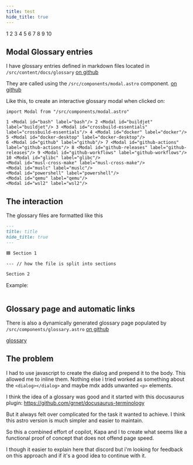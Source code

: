 ```yaml
---
title: test
hide_title: true
---
```




1 <Modal id="bash" label="bash"/> 2 <Modal id="buildjet" label="buildjet"/> 3 <Modal id="crossbuild-essentials" label="crossbuild-essentials"/> 4 <Modal id="docker" label="docker"/> 5 <Modal id="docker-desktop" label="docker-desktop"/>
6 <Modal id="github" label="github"/> 7 <Modal id="github-actions" label="github-actions"/> 8 <Modal id="github-releases" label="github-releases"/> 9 <Modal id="github-workflows" label="github-workflows"/> 10 <Modal id="glibc" label="glibc"/>
<Modal id="musl-cross-make" label="musl-cross-make"/>
<Modal id="muslc" label="muslc"/>
<Modal id="powershell" label="powershell"/>
<Modal id="qemu" label="qemu"/>
<Modal id="wsl2" label="wsl2"/>

## Modal Glossary entries

I have glossary entries defined in markdown files located in `/src/content/docs/glossary` [on github](https://github.com/userdocs/starlight-glossary/tree/main/src/content/docs/glossary)

They are called using the `/src/components/modal.astro` component. [on github](https://github.com/userdocs/starlight-glossary/blob/main/src/components/modal.astro)

Like this, to create an interactive glossary modal when clicked on:

```mdx
import Modal from "/src/components/modal.astro"

1 <Modal id="bash" label="bash"/> 2 <Modal id="buildjet" label="buildjet"/> 3 <Modal id="crossbuild-essentials" label="crossbuild-essentials"/> 4 <Modal id="docker" label="docker"/> 5 <Modal id="docker-desktop" label="docker-desktop"/>
6 <Modal id="github" label="github"/> 7 <Modal id="github-actions" label="github-actions"/> 8 <Modal id="github-releases" label="github-releases"/> 9 <Modal id="github-workflows" label="github-workflows"/> 10 <Modal id="glibc" label="glibc"/>
<Modal id="musl-cross-make" label="musl-cross-make"/>
<Modal id="muslc" label="muslc"/>
<Modal id="powershell" label="powershell"/>
<Modal id="qemu" label="qemu"/>
<Modal id="wsl2" label="wsl2"/>
```

## The interaction

The glossary files are formatted like this

```md
---
title: title
hide_title: true
---

🟦 Section 1

--- // how the file is split into sections

Section 2
```

Example: <Modal id="test" label="Test glossary entry"/>

<Image
  src={Test}
  alt=""
/>

## Glossary page and automatic links

There is also a dynamically generated glossary page populated by `/src/components/glossary.astro`  [on github](https://github.com/userdocs/starlight-glossary/blob/main/src/components/glossary.astro)

[glossary](/starlight-glossary/glossary)


## The problem

I had to use javascript to create the dialog and prepend it to the body. This allowed me to inline them. Nothing else i tried worked as something about the `<dialog></dialog>` and maybe mdx adds unwanted `<p>` elements.

I think the idea of a glossary was good and it started with this docusaurus plugin: https://github.com/grnet/docusaurus-terminology

But it always felt over complicated for the task it wanted to achieve. I think this astro version is much simpler and easier to maintain.

So this a combined effort of copilot, Kapa and I to create what seems like a functional proof of concept that does not offend page speed.

I though it easier to explain here that discord but i'm looking for feedback on this approach and if it's a good idea to continue with it.